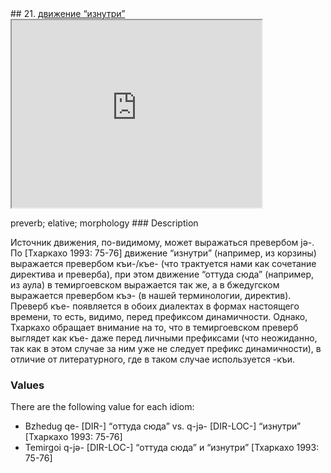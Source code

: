 ## 21. <a href =  'https://agricolamz.github.io/The_Circassian_Isoglosses_Database/21.html'>движение "изнутри"</a><div class='box'><iframe src='https://agricolamz.github.io/The_Circassian_Isoglosses_Database/21.html' width = '400px' height = '300px'></iframe></div>preverb; elative; morphology
### Description

Источник движения, по-видимому, может выражаться превербом jə-. По [Тхаркахо 1993: 75-76] движение "изнутри" (например, из корзины) выражается превербом къи-/къе- (что трактуется нами как сочетание директива и преверба), при этом движение "оттуда сюда" (например, из аула) в темиргоевском выражается так же, а в бжедугском выражается превербом къэ- (в нашей терминологии, директив). Преверб къе- появляется в обоих диалектах в формах настоящего времени, то есть, видимо, перед префиксом динамичности. Однако, Тхаркахо обращает внимание на то, что в темиргоевском преверб выглядет как къе- даже перед личными префиксами (что неожиданно, так как в этом случае за ним уже не следует префикс динамичности), в отличие от литературного, где в таком случае используется -къи.

### Values
There are the following value for each idiom:

* Bzhedug  qe- [DIR-] "оттуда сюда" vs. q-jə- [DIR-LOC-] "изнутри" [Тхаркахо 1993: 75-76] 
* Temirgoi  q-jə- [DIR-LOC-] "оттуда сюда" и "изнутри" [Тхаркахо 1993: 75-76] 


